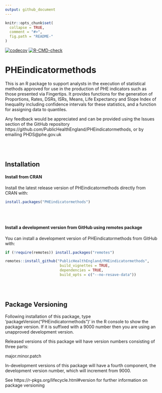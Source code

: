 ```yaml
---
output: github_document
---
```


<!-- README.md is generated from README.Rmd. Please edit that file -->

```r
knitr::opts_chunk$set(
  collapse = TRUE,
  comment = "#>",
  fig.path = "README-"
)
```


[![codecov](https://codecov.io/gh/publichealthengland/PHEindicatormethods/branch/master/graph/badge.svg?token=C8U9EMHMGW)](https://app.codecov.io/gh/publichealthengland/PHEindicatormethods)
[![R-CMD-check](https://github.com/publichealthengland/PHEindicatormethods/workflows/R-CMD-check/badge.svg)](https://github.com/publichealthengland/PHEindicatormethods/actions)


# PHEindicatormethods

This is an R package to support analysts in the execution of statistical methods approved for use in the production of PHE indicators such as those presented via Fingertips.  It provides functions for the generation of Proportions, Rates, DSRs, ISRs, Means, Life Expectancy and Slope Index of Inequality including confidence intervals for these statistics, and a function for assigning data to quantiles.  

Any feedback would be appreciated and can be provided using the Issues section of the GitHub repository https://github.com/PublicHealthEngland/PHEindicatormethods, or by emailing PHDS@phe.gov.uk

<br/>
<br/>

## Installation


#### Install from CRAN

Install the latest release version of PHEindicatormethods directly from CRAN with:

``` r
install.packages("PHEindicatormethods")
```

<br/>
<br/>

#### Install a development version from GitHub using remotes package

You can install a development version of PHEindicatormethods from GitHub with:

``` r
if (!require(remotes)) install.packages("remotes")

remotes::install_github("PublicHealthEngland/PHEindicatormethods",
                         build_vignettes = TRUE,
                         dependencies = TRUE,
                         build_opts = c("--no-resave-data"))
```


<br/>
<br/>



## Package Versioning
Following installation of this package, type 'packageVersion("PHEindicatormethods")' in the R console to show the package version.  If it is suffixed with a 9000 number then you are using an unapproved development version.

Released versions of this package will have version numbers consisting of three parts:  

major.minor.patch  

In-development versions of this package will have a fourth component, the development version number, which will increment from 9000.

See https://r-pkgs.org/lifecycle.html#version for further information on package versioning




